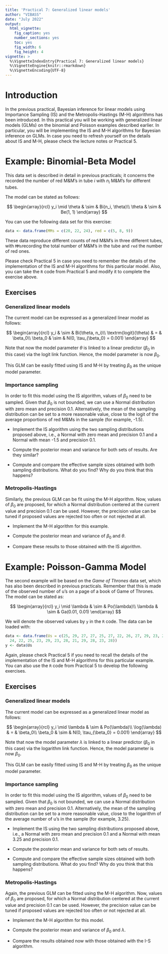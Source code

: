 ```yaml
---
title: 'Practical 7: Generalized linear models'
author: "VIBASS"
date: "July 2022"
output:
  html_vignette:
    fig_caption: yes
    number_sections: yes
    toc: yes
    fig_width: 6
    fig_height: 4
vignette: >
  %\VignetteIndexEntry{Practical 7: Generalized linear models}
  %\VignetteEngine{knitr::rmarkdown}
  %\VignetteEncoding{UTF-8}
---
```



# Introduction

In the previous practical, Bayesian inference for linear models using Importance
Sampling (IS) and the Metropolis-Hastings (M-H) algorithms has been introduced.
In this practical you will be working with generalized linear models (GLMs)
on the binomial and Poisson examples described earlier.
In particular, you will be implementing the IS and M-H algorithms for
Bayesian inference on GLMs. In case you need to refresh yourself on the details about
IS and M-H, please check the lecture notes or Practical 5.


# Example: Binomial-Beta Model

This data set is described in detail in previous practicals; it concerns
the recorded the number of red M&M's in tube $i$ with $n_i$ M&M's for
different tubes.

The model can be stated as follows:

$$
\begin{array}{rcl}
y_i \mid \theta & \sim & Bi(n_i, \theta)\\
\theta & \sim & Be(1, 1)
\end{array}
$$

You can use the following data set for this exercise:

```r
data <- data.frame(MMs = c(20, 22, 24), red = c(5, 8, 9))
```

These data reproduce different counts of red M&M's in three different
tubes, with `MMs`recording the total number of M&M's in the tube
and `red` the number of red ones.

Please check Practical 5 in case you need to remember the details of the
implementation of the IS and M-H algorithms for this particular model.  Also,
you can take the `R` code from Practical 5 and modify it to complete the
exercise above.

## Exercises


### Generalized linear models


The current model can be expressed as a generalized linear model as follows:

$$
\begin{array}{rcl}
y_i & \sim & Bi(\theta, n_i)\\
\textrm{logit}(\theta) & = & \beta_0\\
\beta_0 & \sim & N(0, \tau_{\beta_0} = 0.001)
\end{array}
$$


Note that now the model parameter $\theta$ is linked to a
linear predictor ($\beta_0$ in this case) via the logit link function.
Hence, the model parameter is now $\beta_0$.

This GLM can be easily fitted using IS and M-H by treating $\beta_0$
as the unique model parameter.

### Importance sampling

In order to fit this model using the IS algorithm, values of $\beta_0$
need to be sampled. Given that $\beta_0$ is not bounded, we can use
a Normal distribution with zero mean and precision 0.1. Alternatively,
the mean of the sampling distribution can be set to a more reasonable
value, close to the logit of the average proportions of red
M&Ms in the sample (for example, -1.5).

* Implement the IS algorithm using the two sampling distributions proposed above, i.e., a Normal with zero mean and precision 0.1 and a Normal with mean -1.5 and precision 0.1.

* Compute the posterior mean and variance for both sets of results.
Are they similar?

* Compute and compare the effective sample sizes obtained with both
sampling distributions. What do you find? Why do you think that this happens?



### Metropolis-Hastings

Similarly, the previous GLM can be fit using the M-H algorithm. Now, values
of $\beta_0$ are proposed, for which a Normal distribution centered at
the current value and precision 0.1 can be used. However, the precision
value can be tuned if proposed values are rejected too often or not
rejected at all.


* Implement the M-H algorithm for this example.

* Compute the posterior mean and variance of $\beta_0$ and $\theta$.

* Compare these results to those obtained with the IS algorithm.


# Example: Poisson-Gamma Model

The second example will be based on the *Game of Thrones* data set, which
has also been described in previous practicals.
Remember that this is made of the observed number of u's on
a page of a book of Game of Thrones. The model can be stated as:

$$
\begin{array}{rcl}
y_i \mid \lambda & \sim & Po(\lambda)\\
\lambda & \sim & Ga(0.01, 0.01)
\end{array}
$$

We will denote the observed values by `y` in the `R` code. The data can be
loaded with:

```r
data <- data.frame(Us = c(25, 29, 27, 27, 25, 27, 22, 26, 27, 29, 23, 28, 25,
  24, 22, 25, 23, 29, 23, 28, 21, 29, 28, 23, 28))
y <- data$Us
```

Again, please check Practical 5 if you need to recall the details of
the implementation of the IS and M-H algorithms for this particular
example. You can also use the `R` code from Practical 5 to develop the following
exercises.

## Exercises

### Generalized linear models


The current model can be expressed as a generalized linear model as follows:

$$
\begin{array}{rcl}
y_i \mid \lambda & \sim & Po(\lambda)\\
\log(\lambda) & = & \beta_0\\
\beta_0 & \sim & N(0, \tau_{\beta_0} = 0.001)
\end{array}
$$


Note that now the model parameter $\lambda$ is linked to a
linear predictor ($\beta_0$ in this case) via the logarithm link function.
Hence, the model parameter is now $\beta_0$.

This GLM can be easily fitted using IS and M-H by treating $\beta_0$
as the unique model parameter.

### Importance sampling

In order to fit this model using the IS algorithm, values of $\beta_0$
need to be sampled. Given that $\beta_0$ is not bounded, we can use
a Normal distribution with zero mean and precision 0.1. Alternatively,
the mean of the sampling distribution can be set to a more reasonable
value, close to the logarithm of the average number of u's 
in the sample (for example, 3.25).

* Implement the IS using the two sampling distributions proposed above, i.e.,
a Normal with zero mean and precision 0.1 and a Normal with mean 3.25 and 
precision 0.1.

* Compute the posterior mean and variance for both sets of results.

* Compute and compare the effective sample sizes obtained with both
sampling distributions. What do you find? Why do you think that this happens?



### Metropolis-Hastings

Again, the previous GLM can be fitted using the M-H algorithm. Now, values
of $\beta_0$ are proposed, for which a Normal distribution centered at
the current value and precision 0.1 can be used. However, the precision
value can be tuned if proposed values are rejected too often or not
rejected at all.


* Implement the M-H algorithm for this model.

* Compute the posterior mean and variance of $\beta_0$ and $\lambda$.

* Compare the results obtained now with those obtained with the I-S algorithm.

